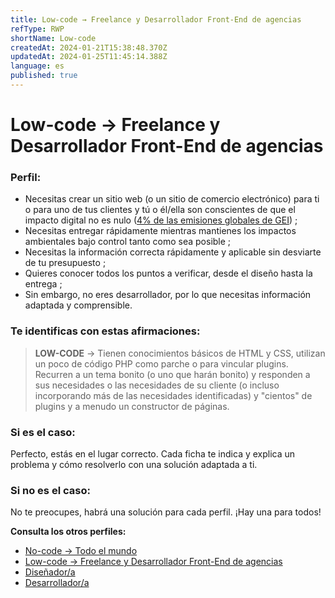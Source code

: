 ```yaml
---
title: Low-code → Freelance y Desarrollador Front-End de agencias
refType: RWP
shortName: Low-code
createdAt: 2024-01-21T15:38:48.370Z
updatedAt: 2024-01-25T11:45:14.388Z
language: es
published: true
---
```


# Low-code → Freelance y Desarrollador Front-End de agencias

### Perfil:

- Necesitas crear un sitio web (o un sitio de comercio electrónico) para ti o para uno de tus clientes y tú o él/ella son conscientes de que el impacto digital no es nulo ([4% de las emisiones globales de GEI](https://www.greenit.fr/etude-empreinte-environnementale-du-numerique-mondial/)) ;
- Necesitas entregar rápidamente mientras mantienes los impactos ambientales bajo control tanto como sea posible ;
- Necesitas la información correcta rápidamente y aplicable sin desviarte de tu presupuesto ;
- Quieres conocer todos los puntos a verificar, desde el diseño hasta la entrega ;
- Sin embargo, no eres desarrollador, por lo que necesitas información adaptada y comprensible.

### Te identificas con estas afirmaciones:

> **LOW-CODE** → Tienen conocimientos básicos de HTML y CSS, utilizan un poco de código PHP como parche o para vincular plugins. Recurren a un tema bonito (o uno que harán bonito) y responden a sus necesidades o las necesidades de su cliente (o incluso incorporando más de las necesidades identificadas) y "cientos" de plugins y a menudo un constructor de páginas.

### Si es el caso:

Perfecto, estás en el lugar correcto. Cada ficha te indica y explica un problema y cómo resolverlo con una solución adaptada a ti.

### Si no es el caso:

No te preocupes, habrá una solución para cada perfil. ¡Hay una para todos!

**Consulta los otros perfiles:**

- [No-code → Todo el mundo](./no-code-todo-el-mundo)
- [Low-code → Freelance y Desarrollador Front-End de agencias](./low-code-freelance-desarrollador-front-end-agencia)
- [Diseñador/a](./disenador)
- [Desarrollador/a](./desarrollador)

